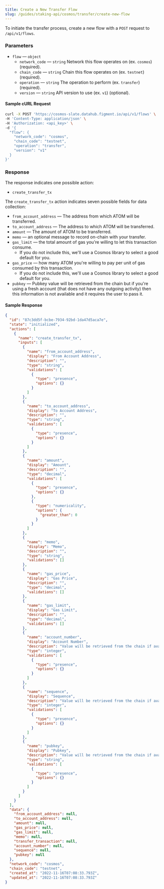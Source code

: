```yaml
---
title: Create a New Transfer Flow
slug: /guides/staking-api/cosmos/transfer/create-new-flow
---
```


To initiate the transfer process, create a new flow with a `POST` request to `/api/v1/flows`.

### Parameters

- `flow` &mdash; `object`
  - `network_code` &mdash; `string` Network this flow operates on (ex. `cosmos`) (required).
  - `chain_code` &mdash; `string` Chain this flow operates on (ex. `testnet`) (required).
  - `operation` &mdash; `string` The operation to perform (ex. `transfer`) (required).
  - `version` &mdash; `string` API version to use (ex. `v1`) (optional).

#### Sample cURL Request

```bash {5-10}
curl -X POST 'https://cosmos-slate.datahub.figment.io/api/v1/flows' \
-H 'Content-Type: application/json' \
-H 'Authorization: <api_key>' \
-d '{
  "flow": {
    "network_code": "cosmos",
    "chain_code": "testnet",
    "operation": "transfer",
    "version": "v1"
  }
}'
```

### Response

The response indicates one possible action:

- `create_transfer_tx`

The `create_transfer_tx` action indicates seven possible fields for data collection:

- `from_account_address` &mdash; The address from which ATOM will be transferred.
- `to_account_address` &mdash; The address to which ATOM will be transferred.
- `amount` &mdash; The amount of ATOM to be transferred.
- `memo` &mdash; an optional message to record on-chain with your transfer.
- `gas_limit` &mdash; the total amount of gas you're willing to let this transaction consume.
  - If you do not include this, we'll use a Cosmos library to select a good default for you.
- `gas_price` &mdash; how many ATOM you're willing to pay per unit of gas consumed by this transaction.
  - If you do not include this, we'll use a Cosmos library to select a good default for you.
- `pubkey` &mdash; Pubkey value will be retrieved from the chain but if you're using a fresh account (that does not have any outgoing activity) then this information is not available and it requires the user to pass it.

#### Sample Response

```json {3}
{
  "id": "87c3dd5f-bcbe-7934-92bd-1da47d5aca7e",
  "state": "initialized",
  "actions": [
    {
      "name": "create_transfer_tx",
      "inputs": [
        {
          "name": "from_account_address",
          "display": "From Account Address",
          "description": "",
          "type": "string",
          "validations": [
            {
              "type": "presence",
              "options": {}
            }
          ]
        },
        {
          "name": "to_account_address",
          "display": "To Account Address",
          "description": "",
          "type": "string",
          "validations": [
            {
              "type": "presence",
              "options": {}
            }
          ]
        },
        {
          "name": "amount",
          "display": "Amount",
          "description": "",
          "type": "decimal",
          "validations": [
            {
              "type": "presence",
              "options": {}
            },
            {
              "type": "numericality",
              "options": {
                "greater_than": 0
              }
            }
          ]
        },
        {
          "name": "memo",
          "display": "Memo",
          "description": "",
          "type": "string",
          "validations": []
        },
        {
          "name": "gas_price",
          "display": "Gas Price",
          "description": "",
          "type": "decimal",
          "validations": []
        },
        {
          "name": "gas_limit",
          "display": "Gas Limit",
          "description": "",
          "type": "decimal",
          "validations": []
        },
        {
          "name": "account_number",
          "display": "Account Number",
          "description": "Value will be retrieved from the chain if available",
          "type": "integer",
          "validations": [
            {
              "type": "presence",
              "options": {}
            }
          ]
        },
        {
          "name": "sequence",
          "display": "Sequence",
          "description": "Value will be retrieved from the chain if available",
          "type": "integer",
          "validations": [
            {
              "type": "presence",
              "options": {}
            }
          ]
        },
        {
          "name": "pubkey",
          "display": "Pubkey",
          "description": "Value will be retrieved from the chain if available",
          "type": "string",
          "validations": [
            {
              "type": "presence",
              "options": {}
            }
          ]
        }
      ]
    }
  ],
  "data": {
    "from_account_address": null,
    "to_account_address": null,
    "amount": null,
    "gas_price": null,
    "gas_limit": null,
    "memo": null,
    "transfer_transaction": null,
    "account_number": null,
    "sequence": null,
    "pubkey": null
  },
  "network_code": "cosmos",
  "chain_code": "testnet",
  "created_at": "2022-11-16T07:08:33.793Z",
  "updated_at": "2022-11-16T07:08:33.793Z"
}
```
